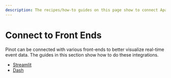 ```yaml
---
description: The recipes/how-to guides on this page show to connect Apache Pinot to front-ends to visualize real-time data.
---
```


# Connect to Front Ends

Pinot can be connected with various front-ends to better visualize real-time event data.
The guides in this section show how to do these integrations.

* [Streamlit](front-ends/streamlit.md)
* [Dash](front-ends/plotly-dash.md)
